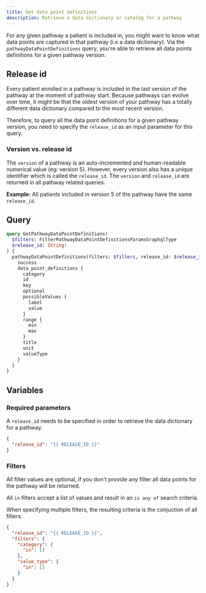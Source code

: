 ```yaml
---
title: Get data point definitions
description: Retrieve a data dictionary or catalog for a pathway
---
```


For any given pathway a patient is included in, you might want to know what data points are captured in that pathway (i.e a data dictionary). Via the `pathwayDataPointDefinitions` query, you're able to retrieve all data points definitions for a given pathway version.

## Release id

Every patient enrolled in a pathway is included in the last version of the pathway at the moment of pathway start. Because pathways can evolve over time, it might be that the oldest version of your pathway has a totally different data dictionary compared to the most recent version.

Therefore, to query all the data point definitions for a given pathway version, you need to specify the `release_id` as an input parameter for this query.

### Version vs. release id

The `version` of a pathway is an auto-incremented and human-readable numerical value (eg: version 5). However, every version also has a unique identifier which is called the `release_id`. The `version` and `release_id` are returned in all pathway related queries.

**Example:**
All patients included in version 5 of the pathway have the same `release_id`.

## Query

```graphql
query GetPathwayDataPointDefinitions(
  $filters: FilterPathwayDataPointDefinitionsParamsGraphqlType
  $release_id: String!
) {
  pathwayDataPointDefinitions(filters: $filters, release_id: $release_id) {
    success
    data_point_definitions {
      category
      id
      key
      optional
      possibleValues {
        label
        value
      }
      range {
        min
        max
      }
      title
      unit
      valueType
    }
  }
}
```

## Variables

### Required parameters

A `release_id` needs to be specified in order to retrieve the data dictionary for a pathway.

```json
{
  "release_id": "{{ RELEASE_ID }}"
}
```

### Filters

All filter values are optional, if you don't provide any filter all data points for the pathway will be returned.

All `in` filters accept a list of values and result in an `is any of` search criteria.

When specifying multiple filters, the resulting criteria is the conjuction of all filters.

```json
{
  "release_id": "{{ RELEASE_ID }}",
  "filters": {
    "category": {
      "in": []
    },
    "value_type": {
      "in": []
    }
  }
}
```
